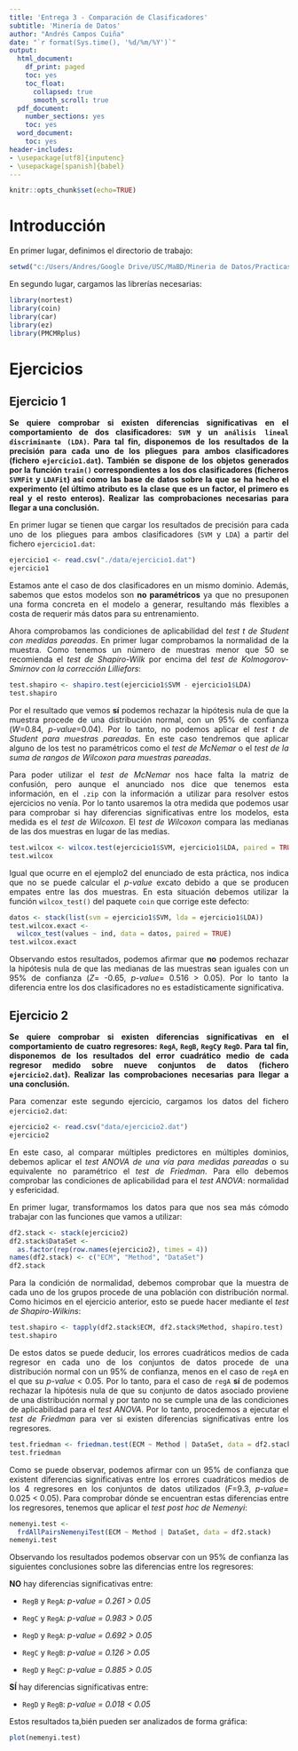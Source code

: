 ```yaml
---
title: 'Entrega 3 - Comparación de Clasificadores'
subtitle: 'Minería de Datos'
author: "Andrés Campos Cuiña"
date: "`r format(Sys.time(), '%d/%m/%Y')`"
output:
  html_document:
    df_print: paged
    toc: yes
    toc_float:
      collapsed: true
      smooth_scroll: true
  pdf_document:
    number_sections: yes
    toc: yes
  word_document:
    toc: yes
header-includes:
- \usepackage[utf8]{inputenc}
- \usepackage[spanish]{babel}
---
```


```r
knitr::opts_chunk$set(echo=TRUE) 
```

<style>
body {text-align : justify}
</style>

# Introducción

En primer lugar, definimos el directorio de trabajo: 

```r
setwd("c:/Users/Andres/Google Drive/USC/MaBD/Mineria de Datos/Practicas/Practica3/")
```

En segundo lugar, cargamos las librerías necesarias:

```r
library(nortest)
library(coin)
library(car)
library(ez)
library(PMCMRplus)
```

# Ejercicios

## Ejercicio 1

**Se quiere comprobar si existen diferencias significativas en el comportamiento de dos clasificadores: `SVM` y un `análisis lineal discriminante (LDA)`. Para tal fin, disponemos de los resultados de la precisión para cada uno de los pliegues para ambos clasificadores (fichero `ejercicio1.dat`). También se dispone de los objetos generados por la función `train()` correspondientes a los dos clasificadores (ficheros `SVMFit` y `LDAFit`) así como las base de datos sobre la que se ha hecho el experimento (el último atributo es la clase que es un factor, el primero es real y el resto enteros). Realizar las comprobaciones necesarias para llegar a una conclusión.**

En primer lugar se tienen que cargar los resultados de precisión para cada uno de los pliegues para ambos clasificadores (`SVM` y `LDA`) a partir del fichero `ejercicio1.dat`:

```r
ejercicio1 <- read.csv("./data/ejercicio1.dat")
ejercicio1
```

Estamos ante el caso de dos clasificadores en un mismo dominio. Además, sabemos que estos modelos son **no paramétricos** ya que no presuponen una forma concreta en el modelo a generar, resultando más flexibles a costa de requerir más datos para su entrenamiento.

Ahora comprobamos las condiciones de aplicabilidad del *test t de Student con medidas pareadas*. En primer lugar comprobamos la normalidad de la muestra. Como tenemos un número de muestras menor que 50 se recomienda el *test de Shapiro-Wilk* por encima del *test de Kolmogorov-Smirnov con la corrección Lilliefors*:

```r
test.shapiro <- shapiro.test(ejercicio1$SVM - ejercicio1$LDA)
test.shapiro
```

Por el resultado que vemos **sí** podemos rechazar la hipótesis nula de que la muestra procede de una distribución normal, con un 95% de confianza (*W*=0.84, *p-value*=0.04). Por lo tanto, no podemos aplicar el *test t de Student para muestras pareadas*. En este caso tendremos que aplicar alguno de los test no paramétricos como el *test de McNemar* o el *test de la suma de rangos de Wilcoxon para muestras pareadas*.

Para poder utilizar el *test de McNemar* nos hace falta la matriz de confusión, pero aunque el anunciado nos dice que tenemos esta información, en el `.zip` con la información a utilizar para resolver estos ejercicios no venía. Por lo tanto usaremos la otra medida que podemos usar para comprobar si hay diferencias significativas entre los modelos, esta medida es el *test de Wilcoxon*. El *test de Wilcoxon* compara las medianas de las dos muestras en lugar de las medias. 

```r
test.wilcox <- wilcox.test(ejercicio1$SVM, ejercicio1$LDA, paired = TRUE)
test.wilcox
```

Igual que ocurre en el ejemplo2 del enunciado de esta práctica, nos indica que no se puede calcular el *p-value* excato debido a que se producen empates entre las dos muestras. En esta situación debemos utilizar la función `wilcox_test()` del paquete `coin` que corrige este defecto:

```r
datos <- stack(list(svm = ejercicio1$SVM, lda = ejercicio1$LDA))
test.wilcox.exact <-
  wilcox_test(values ~ ind, data = datos, paired = TRUE)
test.wilcox.exact
```

Observando estos resultados, podemos afirmar que **no** podemos rechazar la hipótesis nula de que las medianas de las muestras sean iguales con un 95% de confianza (*Z*= -0.65, *p-value*= 0.516 > 0.05). Por lo tanto la diferencia entre los dos clasificadores no es estadísticamente significativa.


## Ejercicio 2

**Se quiere comprobar si existen diferencias significativas en el comportamiento de cuatro regresores: `RegA`, `RegB`, `RegC`y `RegD`. Para tal fin, disponemos de los resultados del error cuadrático medio de cada regresor medido sobre nueve conjuntos de datos (fichero `ejercicio2.dat`). Realizar las comprobaciones necesarias para llegar a una conclusión.**

Para comenzar este segundo ejercicio, cargamos los datos del fichero `ejercicio2.dat`:

```r
ejercicio2 <- read.csv("data/ejercicio2.dat")
ejercicio2
```

En este caso, al comparar múltiples predictores en múltiples dominios, debemos aplicar el *test ANOVA de una vía para medidas pareadas* o su equivalente no paramétrico el *test de Friedman*. Para ello debemos comprobar las condiciones de aplicabilidad para el *test ANOVA*: normalidad y esfericidad.

En primer lugar, transformamos los datos para que nos sea más cómodo trabajar con las funciones que vamos a utilizar:

```r
df2.stack <- stack(ejercicio2)
df2.stack$DataSet <-
  as.factor(rep(row.names(ejercicio2), times = 4))
names(df2.stack) <- c("ECM", "Method", "DataSet")
df2.stack
```

Para la condición de normalidad, debemos comprobar que la muestra de cada uno de los grupos procede de una población con distribución normal. Como hicimos en el ejercicio anterior, esto se puede hacer mediante el *test de Shapiro-Wilkins*:

```r
test.shapiro <- tapply(df2.stack$ECM, df2.stack$Method, shapiro.test)
test.shapiro
```

De estos datos se puede deducir, los errores cuadráticos medios de cada regresor en cada uno de los conjuntos de datos procede de una distribución normal con un 95% de confianza, menos en el caso de `regA` en el que su *p-value* < 0.05. Por lo tanto, para el caso de `regA` **sí** de podemos rechazar la hipótesis nula de que su conjunto de datos asociado proviene de una distribución normal y por tanto no se cumple una de las condiciones de aplicabilidad para el *test ANOVA*. Por lo tanto, procedemos a ejecutar el *test de Friedman* para ver si existen diferencias significativas entre los regresores.

```r
test.friedman <- friedman.test(ECM ~ Method | DataSet, data = df2.stack)
test.friedman
```

Como se puede observar, podemos afirmar con un 95% de confianza que existent diferencias significativas entre los errores cuadráticos medios de los 4 regresores en los conjuntos de datos utilizados (*F*=9.3, *p-value*= 0.025 < 0.05). Para comprobar dónde se encuentran estas diferencias entre los regresores, tenemos que aplicar el *test post hoc de Nemenyi*:

```r
nemenyi.test <-
  frdAllPairsNemenyiTest(ECM ~ Method | DataSet, data = df2.stack)
nemenyi.test
```

Observando los resultados podemos observar con un 95% de confianza las siguientes conclusiones sobre las diferencias entre los regresores:

**NO** hay diferencias significativas entre:

   - `RegB` y `RegA`: *p-value = 0.261 > 0.05*
   
   - `RegC` y `RegA`: *p-value = 0.983 > 0.05*
   
   - `RegD` y `RegA`: *p-value = 0.692 > 0.05*
   
   - `RegC` y `RegB`: *p-value = 0.126 > 0.05*
   
   - `RegD` y `RegC`: *p-value = 0.885 > 0.05*
   
**SÍ** hay diferencias significativas entre:

   - `RegD` y `RegB`: *p-value = 0.018 < 0.05*
   
Estos resultados ta,bién pueden ser analizados de forma gráfica:

```r
plot(nemenyi.test)
```

